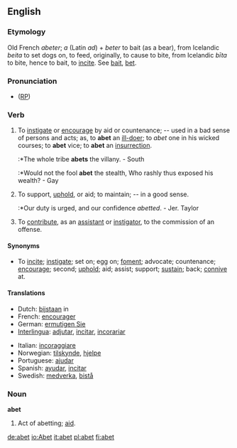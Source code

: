 ==English==
===Etymology===
Old French ''abeter''; ''a'' (Latin ''ad'') + ''beter'' to bait (as a bear), from Icelandic ''beita'' to set dogs on, to feed, originally, to cause to bite, from Icelandic ''b&#299;ta'' to bite, hence to bait, to [[incite]]. See [[bait]], [[bet]].

===Pronunciation===
* ([[RP]]) {{IPA|/əˈbɛt/}}

===Verb===
{{en-infl-reg-consonant|abet||t}}

# {{transitive}} To [[instigate]] or [[encourage]] by aid or countenance; -- used in a bad sense of persons and acts; as, to '''abet''' an [[ill-doer]]; to ''abet'' one in his wicked courses; to '''abet''' vice; to '''abet''' an [[insurrection]].
#:*The whole tribe '''abets''' the villany. - South
#:*Would not the fool '''abet''' the stealth, Who rashly thus exposed his wealth? - Gay
# {{transitive}} To support, [[uphold]], or aid; to maintain; -- in a good sense.
#:*Our duty is urged, and our confidence ''abetted''. - Jer. Taylor
# {{transitive}} {{law}} To [[contribute]], as an [[assistant]] or [[instigator]], to the commission of an offense.

====Synonyms====
*To [[incite]]; [[instigate]]; set on; egg on; [[foment]]; advocate; countenance; [[encourage]]; second; [[uphold]]; aid; assist; support; [[sustain]]; back; [[connive]] at.

====Translations====
{{top}}
*Dutch: [[bijstaan]] in
*French: [[encourager]]
*German: [[ermutigen Sie]]
*[[Interlingua]]: [[adjutar]], [[incitar]],  [[incorariar]]
{{mid}}
*Italian: [[incoraggiare]]
*Norwegian: [[tilskynde]], [[hjelpe]]
*Portuguese: [[ajudar]]
*Spanish: [[ayudar]], [[incitar]]
*Swedish: [[medverka]], [[bistå]]
{{bottom}}

===Noun===
'''abet'''
# {{obsolete}} Act of abetting; [[aid]].

[[de:abet]]
[[io:Abet]]
[[it:abet]]
[[pl:abet]]
[[fi:abet]]